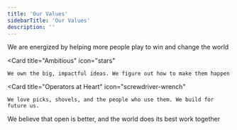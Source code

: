 ```yaml
---
title: 'Our Values'
sidebarTitle: 'Our Values'
description: ''
---
```

<CardGroup cols={2}>
  <Card
    title="Bigger Tent"
    icon="stars"
  >
    We are energized by helping more people play to win and change the world
  </Card>

  <Card
    title="Ambitious"
    icon="stars"
  >
    We own the big, impactful ideas. We figure out how to make them happen
  </Card>

 <Card
    title="Operators at Heart"
    icon="screwdriver-wrench"
  >
    We love picks, shovels, and the people who use them. We build for future us. 
  </Card>
   <Card
    title="Community Minded"
    icon="key"
  >
    We believe that open is better, and the world does its best work together
  </Card>
</CardGroup>